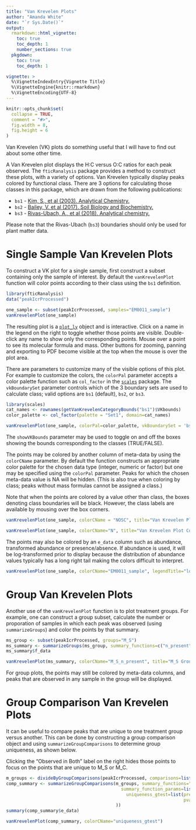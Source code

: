 ```yaml
---
title: "Van Krevelen Plots"
author: "Amanda White"
date: "`r Sys.Date()`"
output: 
  rmarkdown::html_vignette:
    toc: true
    toc_depth: 1
    number_sections: true
  pkgdown:
    toc: true
    toc_depth: 1

vignette: >
  %\VignetteIndexEntry{Vignette Title}
  %\VignetteEngine{knitr::rmarkdown}
  %\VignetteEncoding{UTF-8}
---
```


```r
knitr::opts_chunk$set(
  collapse = TRUE,
  comment = "#>",
  fig.width = 8, 
  fig.height = 6
)
```

Van Krevelen (VK) plots do something useful that I will have to find out about some other time. 

A Van Krevelen plot displays the H:C versus O:C ratios for each peak observed. The `fticRanalysis` package 
provides a method to construct these plots, with a variety of options. Van Krevelen typically display peaks 
colored by functional class. There are 3 options for calculating those classes in this package, which are drawn
from the following publications:

* `bs1` - [Kim, S., et al (2003). Analytical Chemistry.](https://dx.doi.org/10.1021/ac034415p){target="_blank"}
* `bs2` - [Bailey, V. et al (2017). Soil Biology and Biochemistry.](https://dx.doi.org/10.1016/j.soilbio.2016.11.025){target="_blank"}
* `bs3` - [Rivas-Ubach, A., et al (2018). Analytical chemistry.](https://dx.doi.org/10.1021/acs.analchem.8b00529){target="_blank"}

Please note that the Rivas-Ubach (`bs3`) boundaries should only be used for plant matter data.

# Single Sample Van Krevelen Plots

To construct a VK plot for a single sample, first construct a subset containing only the sample of interest. By default the `vanKrevelenPlot` function will color points according to their class using the `bs1` definition.

```r
library(fticRanalysis)
data("peakIcrProcessed")

one_sample <- subset(peakIcrProcessed, samples="EM0011_sample")
vanKrevelenPlot(one_sample)
```

The resulting plot is a [`plot_ly`](https://cran.r-project.org/package=plotly) object and is interactive. Click on a name in the legend on the right to toggle whether those points are visible. Double-click any name to show only the corresponding points. Mouse over a point to see its molecular formula and mass. Other buttons for zooming, panning and exporting to PDF become visible at the top when the mouse is over the plot area.

There are parameters to customize many of the visible options of this plot. For example to customize the colors, the `colorPal` parameter accepts a color palette function such as `col_factor` in the [`scales`](https://cran.r-project.org/package=scales) package. The `vkBoundarySet` parameter controls which of the 3 boundary sets are used to calculate class; valid options are `bs1` (default), `bs2`, or `bs3`.

```r
library(scales)
cat_names <- rownames(getVanKrevelenCategoryBounds("bs1")$VKbounds)
color_palette <- col_factor(palette = "Set1", domain=cat_names)

vanKrevelenPlot(one_sample, colorPal=color_palette, vkBoundarySet = 'bs2')
```

The `showVKBounds` parameter may be used to toggle on and off the boxes showing the bounds corresponding to the classes (TRUE/FALSE).

The points may be colored by another column of meta-data by using the `colorCName` parameter. By default the function constructs an appropriate color palette for the chosen data type (integer, numeric or factor) but one may be specified using the `colorPal` parameter. Peaks for which the chosen meta-data value is NA will be hidden. (This is also true when coloring by class; peaks without mass formulas cannot be assigned a class.)

Note that when the points are colored by a value other than class, the boxes denoting class boundaries will be black. However, the class labels are available by mousing over the box corners.

```r
vanKrevelenPlot(one_sample, colorCName = "NOSC", title="Van Krevelen Plot Colored by NOSC Value")
```

```r
vanKrevelenPlot(one_sample, colorCName="N", title="Van Krevelen Plot Colored by Number of N")
```

The points may also be colored by an `e_data` column such as abundance, transformed abundance or presence/absence. If abundance is used, it will be log-transformed prior to display because the distribution of abundance values typically has a long right tail making the colors difficult to interpret. 

```r
vanKrevelenPlot(one_sample, colorCName="EM0011_sample", legendTitle="log(Abundance)")
```


# Group Van Krevelen Plots

Another use of the `vanKrevelenPlot` function is to plot treatment groups. For example, one can construct a group subset, calculate the number or proporation of samples in which each peak was observed (using `summarizeGroups`) and color the points by that summary.

```r
ms_group <- subset(peakIcrProcessed, groups="M_S")
ms_summary <- summarizeGroups(ms_group, summary_functions=c("n_present", "prop_present"))
ms_summary$f_data
```

```r
vanKrevelenPlot(ms_summary, colorCName="M_S_n_present", title="M_S Group Colored by Number of Times Observed")
```

For group plots, the points may still be colored by meta-data columns, and peaks that are observed in any sample in the group will be displayed.

# Group Comparison Van Krevelen Plots

It can be useful to compare peaks that are unique to one treatment group versus another. This can be done by constructing a group comparison object and using `summarizeGroupComparisons` to determine group uniqueness, as shown below.

Clicking the "Observed in Both" label on the right hides those points to focus on the points that are unique to M_S or M_C.

```r
m_groups <- divideByGroupComparisons(peakIcrProcessed, comparisons=list(c("M_S", "M_C")))[[1]]$value
comp_summary <- summarizeGroupComparisons(m_groups, summary_functions="uniqueness_gtest", 
                                            summary_function_params=list(
                                              uniqueness_gtest=list(pres_fn="nsamps", pres_thresh=2,
                                                                    pvalue_thresh=0.05)
                                          ))
summary(comp_summary$e_data)

vanKrevelenPlot(comp_summary, colorCName="uniqueness_gtest") 
```

